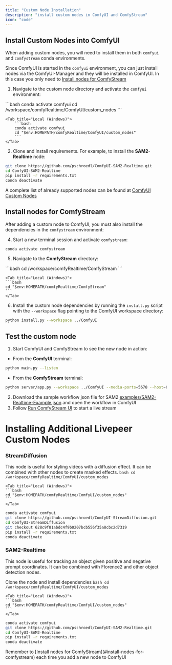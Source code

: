 ```yaml
---
title: "Custom Node Installation"
description: "install custom nodes in ComfyUI and ComfyStream"
icon: "code"
---
```


## Install Custom Nodes into ComfyUI
When adding custom nodes, you will need to install them in both `comfyui` and `comfystream` conda environments. 

<Info>Since ComfyUI is started in the `comfyui` environment, you can just install nodes via the ComfyUI-Manager and they will be installed in ComfyUI. In this case you only need to [Install nodes for ComfyStream](#install-nodes-for-comfystream) </Info>

1. Navigate to the custom node directory and activate the `comfyui` environment:
<Tabs>
    <Tab title="RunPod (Linux)">
        ```bash
        conda activate comfyui
        cd /workspace/comfyRealtime/ComfyUI/custom_nodes
        ```
    </Tab>

    <Tab title="Local (Windows)">
        ```bash
        conda activate comfyui
        cd "$env:HOMEPATH/comfyRealtime/ComfyUI/custom_nodes"
        ```
    </Tab>
</Tabs>

2. Clone and install requirements. For example, to install the **SAM2-Realtime** node:
```bash
git clone https://github.com/pschroedl/ComfyUI-SAM2-Realtime.git
cd ComfyUI-SAM2-Realtime
pip install -r requirements.txt
conda deactivate
```

<Info> A complete list of already supported nodes can be found at [ComfyUI Custom Nodes](../../technical/reference/available-nodes)</Info>

## Install nodes for ComfyStream
After adding a custom node to ComfyUI, you must also install the dependencies in the `comfystream` environment:

4. Start a new terminal session and activate `comfystream`:

```bash
conda activate comfystream
```

5. Navigate to the **ComfyStream** directory:
<Tabs>
    <Tab title="RunPod (Linux)">
    ```bash
    cd /workspace/comfyRealtime/ComfyStream
    ```
    </Tab>

    <Tab title="Local (Windows)">
    ```bash
    cd "$env:HOMEPATH/comfyRealtime/ComfyStream"
    ```
    </Tab>
</Tabs>

6. Install the custom node dependencies by running the `install.py` script with the `--workspace` flag pointing to the ComfyUI workspace directory:
```bash
python install.py --workspace ../ComfyUI
```

## Test the custom node
1. Start ComfyUI and ComfyStream to see the new node in action:
- From the **ComfyUI** terminal:
```bash
python main.py --listen
```
- From the **ComfyStream** terminal:
```bash
python server/app.py --workspace ../ComfyUI --media-ports=5678 --host=0.0.0.0 --port 8889
```

2. Download the sample workflow json file for SAM2 [examples/SAM2-Realtime-Example.json](https://github.com/pschroedl/ComfyUI-SAM2-Realtime/blob/main/examples/SAM2-Realtime-Example.json) and open the workflow in ComfyUI
3. Follow [Run ComfyStream UI](./local-testing-comfystream-ui) to start a live stream 


# Installing Additional Livepeer Custom Nodes

### StreamDiffusion
This node is useful for styling videos with a diffusion effect. It can be combined with other nodes to create masked effects.
<Tabs>
    <Tab title="RunPod (Linux)">
    ```bash
    cd /workspace/comfyRealtime/ComfyUI/custom_nodes
    ```
    </Tab>

    <Tab title="Local (Windows)">
    ```bash
    cd "$env:HOMEPATH/comfyRealtime/ComfyUI/custom_nodes"
    ```
    </Tab>
</Tabs>

```bash
conda activate comfyui
git clone https://github.com/pschroedl/ComfyUI-StreamDiffusion.git
cd ComfyUI-StreamDiffusion
git checkout 628c9f81abdc4f9b0207bcb556f35a8cbc2d7319
pip install -r requirements.txt
conda deactivate
```

### SAM2-Realtime

This node is useful for tracking an object given positive and negative prompt coordinates. It can be combined with Florence2 and other object detection nodes.

Clone the node and install dependencies
<Tabs>
    <Tab title="RunPod (Linux)">
    ```bash
    cd /workspace/comfyRealtime/ComfyUI/custom_nodes
    ```
    </Tab>

    <Tab title="Local (Windows)">
    ```bash
    cd "$env:HOMEPATH/comfyRealtime/ComfyUI/custom_nodes"
    ```
    </Tab>
</Tabs>

```bash
conda activate comfyui
git clone https://github.com/pschroedl/ComfyUI-SAM2-Realtime.git
cd ComfyUI-SAM2-Realtime
pip install -r requirements.txt
conda deactivate
```

<Note>
Remember to [Install nodes for ComfyStream](#install-nodes-for-comfystream) each time you add a new node to ComfyUI
</Note>